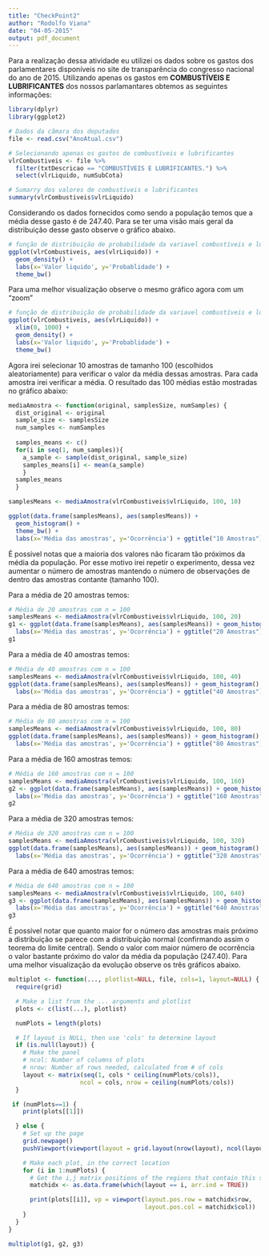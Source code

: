 ```yaml
---
title: "CheckPoint2"
author: "Rodolfo Viana"
date: "04-05-2015"
output: pdf_document
---
```


Para a realização dessa atividade eu utilizei os dados sobre os gastos dos parlamentares disponíveis no site de transparência do congresso nacional do ano de 2015.
Utilizando apenas os gastos em **COMBUSTÍVEIS E LUBRIFICANTES** dos nossos parlamantares obtemos as seguintes informações:


```r
library(dplyr)
library(ggplot2)

# Dados da câmara dos deputados
file <- read.csv("AnoAtual.csv")

# Selecionando apenas os gastos de combustíveis e lubrificantes
vlrCombustiveis <- file %>% 
  filter(txtDescricao == "COMBUSTÍVEIS E LUBRIFICANTES.") %>% 
  select(vlrLiquido, numSubCota)

# Sumarry dos valores de combustíveis e lubrificantes
summary(vlrCombustiveis$vlrLiquido)
```

Considerando os dados fornecidos como sendo a população temos que a média desse gasto é de 247.40. 
Para se ter uma visão mais geral da distribuição desse gasto observe o gráfico abaixo. 

```r
# função de distribuição de probabilidade da variavel combustíveis e lubrificantes
ggplot(vlrCombustiveis, aes(vlrLiquido)) + 
  geom_density() + 
  labs(x='Valor liquido', y='Probablidade') + 
  theme_bw()
```

Para uma melhor visualização observe o mesmo gráfico agora com um "zoom"

```r
# função de distribuição de probabilidade da variavel combustíveis e lubrificantes
ggplot(vlrCombustiveis, aes(vlrLiquido)) + 
  xlim(0, 1000) +
  geom_density() + 
  labs(x='Valor liquido', y='Probablidade') + 
  theme_bw()
```

Agora irei selecionar 10 amostras de tamanho 100 (escolhidos aleatoriamente) para verificar o valor da média dessas amostras. Para cada amostra 
irei verificar a média. O resultado das 100 médias estão mostradas no gráfico abaixo:

```r

mediaAmostra <- function(original, samplesSize, numSamples) {
  dist_original <- original
  sample_size <- samplesSize
  num_samples <- numSamples
  
  samples_means <- c()
  for(i in seq(1, num_samples)){
    a_sample <- sample(dist_original, sample_size)
    samples_means[i] <- mean(a_sample)
    }
  samples_means
  }

samplesMeans <- mediaAmostra(vlrCombustiveis$vlrLiquido, 100, 10)

ggplot(data.frame(samplesMeans), aes(samplesMeans)) +
  geom_histogram() +
  theme_bw() + 
  labs(x='Média das amostras', y='Ocorrência') + ggtitle("10 Amostras")
```

É possível notas que a maioria dos valores não ficaram tão próximos da média da população. Por esse motivo irei repetir o experimento, dessa vez aumentar o número de amostras mantendo o número de observações de dentro das amostras contante (tamanho 100).

Para a média de 20 amostras temos:

```r
# Média de 20 amostras com n = 100
samplesMeans <- mediaAmostra(vlrCombustiveis$vlrLiquido, 100, 20)
g1 <- ggplot(data.frame(samplesMeans), aes(samplesMeans)) + geom_histogram() +  theme_bw() + 
  labs(x='Média das amostras', y='Ocorrência') + ggtitle("20 Amostras")
g1
```

Para a média de 40 amostras temos:

```r
# Média de 40 amostras com n = 100
samplesMeans <- mediaAmostra(vlrCombustiveis$vlrLiquido, 100, 40)
ggplot(data.frame(samplesMeans), aes(samplesMeans)) + geom_histogram() +  theme_bw() + 
  labs(x='Média das amostras', y='Ocorrência') + ggtitle("40 Amostras")
```

Para a média de 80 amostras temos:

```r
# Média de 80 amostras com n = 100
samplesMeans <- mediaAmostra(vlrCombustiveis$vlrLiquido, 100, 80)
ggplot(data.frame(samplesMeans), aes(samplesMeans)) + geom_histogram() +  theme_bw() + 
  labs(x='Média das amostras', y='Ocorrência') + ggtitle("80 Amostras")
```

Para a média de 160 amostras temos:

```r
# Média de 160 amostras com n = 100
samplesMeans <- mediaAmostra(vlrCombustiveis$vlrLiquido, 100, 160)
g2 <- ggplot(data.frame(samplesMeans), aes(samplesMeans)) + geom_histogram() +  theme_bw() + 
  labs(x='Média das amostras', y='Ocorrência') + ggtitle("160 Amostras")
g2 
```


Para a média de 320 amostras temos:

```r
# Média de 320 amostras com n = 100
samplesMeans <- mediaAmostra(vlrCombustiveis$vlrLiquido, 100, 320)
ggplot(data.frame(samplesMeans), aes(samplesMeans)) + geom_histogram() +  theme_bw() + 
  labs(x='Média das amostras', y='Ocorrência') + ggtitle("320 Amostras")
```

Para a média de 640 amostras temos:

```r
# Média de 640 amostras com n = 100
samplesMeans <- mediaAmostra(vlrCombustiveis$vlrLiquido, 100, 640)
g3 <- ggplot(data.frame(samplesMeans), aes(samplesMeans)) + geom_histogram() +  theme_bw() + 
  labs(x='Média das amostras', y='Ocorrência') + ggtitle("640 Amostras")
g3
```


É possível notar que quanto maior for o número das amostras mais próximo a distribuição se parece com a distribuição normal (confirmando assim o teorema do limite central). Sendo o valor com maior número de ocorrência o valor bastante próximo do valor da média da população (247.40). Para uma melhor visualização da evolução observe os três gráficos abaixo. 


```r

multiplot <- function(..., plotlist=NULL, file, cols=1, layout=NULL) {
  require(grid)

  # Make a list from the ... arguments and plotlist
  plots <- c(list(...), plotlist)

  numPlots = length(plots)

  # If layout is NULL, then use 'cols' to determine layout
  if (is.null(layout)) {
    # Make the panel
    # ncol: Number of columns of plots
    # nrow: Number of rows needed, calculated from # of cols
    layout <- matrix(seq(1, cols * ceiling(numPlots/cols)),
                    ncol = cols, nrow = ceiling(numPlots/cols))
  }

 if (numPlots==1) {
    print(plots[[1]])

  } else {
    # Set up the page
    grid.newpage()
    pushViewport(viewport(layout = grid.layout(nrow(layout), ncol(layout))))

    # Make each plot, in the correct location
    for (i in 1:numPlots) {
      # Get the i,j matrix positions of the regions that contain this subplot
      matchidx <- as.data.frame(which(layout == i, arr.ind = TRUE))

      print(plots[[i]], vp = viewport(layout.pos.row = matchidx$row,
                                      layout.pos.col = matchidx$col))
    }
  }
}

multiplot(g1, g2, g3)
```
